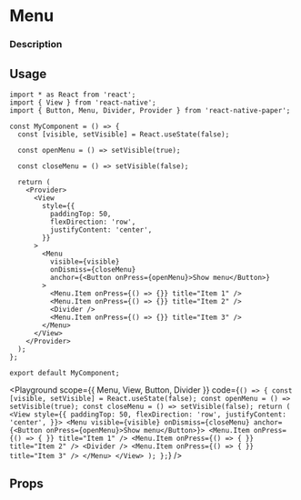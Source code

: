 


# Menu

### Description

## Usage

```tsx
import * as React from 'react';
import { View } from 'react-native';
import { Button, Menu, Divider, Provider } from 'react-native-paper';

const MyComponent = () => {
  const [visible, setVisible] = React.useState(false);

  const openMenu = () => setVisible(true);

  const closeMenu = () => setVisible(false);

  return (
    <Provider>
      <View
        style={{
          paddingTop: 50,
          flexDirection: 'row',
          justifyContent: 'center',
        }}
      >
        <Menu
          visible={visible}
          onDismiss={closeMenu}
          anchor={<Button onPress={openMenu}>Show menu</Button>}
        >
          <Menu.Item onPress={() => {}} title="Item 1" />
          <Menu.Item onPress={() => {}} title="Item 2" />
          <Divider />
          <Menu.Item onPress={() => {}} title="Item 3" />
        </Menu>
      </View>
    </Provider>
  );
};

export default MyComponent;
```

<Playground
  scope={{ Menu, View, Button, Divider }}
  code={`
() => {
  const [visible, setVisible] = React.useState(false);
  const openMenu = () => setVisible(true);
  const closeMenu = () => setVisible(false);
  return (
    <View
      style={{
        paddingTop: 50,
        flexDirection: 'row',
        justifyContent: 'center',
      }}>
      <Menu
        visible={visible}
        onDismiss={closeMenu}
        anchor={<Button onPress={openMenu}>Show menu</Button>}>
        <Menu.Item onPress={() => { }} title="Item 1" />
        <Menu.Item onPress={() => { }} title="Item 2" />
        <Divider />
        <Menu.Item onPress={() => { }} title="Item 3" />
      </Menu>
    </View>
  );
};
`}
/>

## Props
